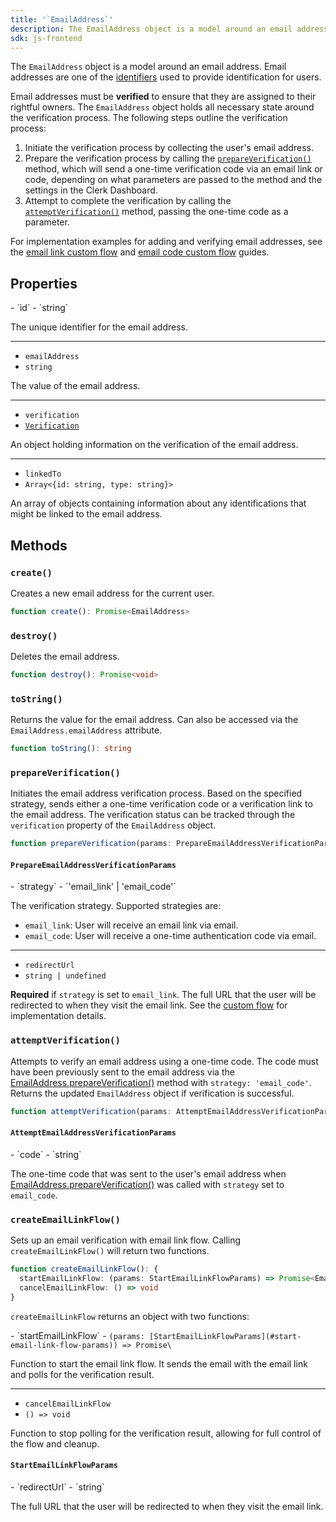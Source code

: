 ```yaml
---
title: '`EmailAddress`'
description: The EmailAddress object is a model around an email address.
sdk: js-frontend
---
```


The `EmailAddress` object is a model around an email address. Email addresses are one of the [identifiers](/docs/guides/configure/auth-strategies/sign-up-sign-in-options#identifiers) used to provide identification for users.

Email addresses must be **verified** to ensure that they are assigned to their rightful owners. The `EmailAddress` object holds all necessary state around the verification process. The following steps outline the verification process:

1. Initiate the verification process by collecting the user's email address.
1. Prepare the verification process by calling the [`prepareVerification()`](#prepare-verification) method, which will send a one-time verification code via an email link or code, depending on what parameters are passed to the method and the settings in the Clerk Dashboard.
1. Attempt to complete the verification by calling the [`attemptVerification()`](#attempt-verification) method, passing the one-time code as a parameter.

For implementation examples for adding and verifying email addresses, see the [email link custom flow](/docs/guides/development/custom-flows/authentication/email-links) and [email code custom flow](/docs/guides/development/custom-flows/account-updates/add-email) guides.

## Properties

<Properties>
  - `id`
  - `string`

  The unique identifier for the email address.

  ---

  - `emailAddress`
  - `string`

  The value of the email address.

  ---

  - `verification`
  - [`Verification`](/docs/references/javascript/types/verification)

  An object holding information on the verification of the email address.

  ---

  - `linkedTo`
  - `Array<{id: string, type: string}>`

  An array of objects containing information about any identifications that might be linked to the email address.
</Properties>

## Methods

### `create()`

Creates a new email address for the current user.

```typescript
function create(): Promise<EmailAddress>
```

### `destroy()`

Deletes the email address.

```typescript
function destroy(): Promise<void>
```

### `toString()`

Returns the value for the email address. Can also be accessed via the `EmailAddress.emailAddress` attribute.

```typescript
function toString(): string
```

### `prepareVerification()`

Initiates the email address verification process. Based on the specified strategy, sends either a one-time verification code or a verification link to the email address. The verification status can be tracked through the `verification` property of the `EmailAddress` object.

```typescript
function prepareVerification(params: PrepareEmailAddressVerificationParams): Promise<EmailAddress>
```

#### `PrepareEmailAddressVerificationParams`

<Properties>
  - `strategy`
  - `'email_link' | 'email_code'`

  The verification strategy. Supported strategies are:

  - `email_link`: User will receive an email link via email.
  - `email_code`: User will receive a one-time authentication code via email.

  ---

  - `redirectUrl`
  - `string | undefined`

  **Required** if `strategy` is set to `email_link`. The full URL that the user will be redirected to when they visit the email link. See the [custom flow](/docs/guides/development/custom-flows/authentication/email-links) for implementation details.
</Properties>

### `attemptVerification()`

Attempts to verify an email address using a one-time code. The code must have been previously sent to the email address via the [EmailAddress.prepareVerification()](#prepare-verification) method with `strategy: 'email_code'`. Returns the updated `EmailAddress` object if verification is successful.

```typescript
function attemptVerification(params: AttemptEmailAddressVerificationParams): Promise<EmailAddress>
```

#### `AttemptEmailAddressVerificationParams`

<Properties>
  - `code`
  - `string`

  The one-time code that was sent to the user's email address when [EmailAddress.prepareVerification()](#prepare-verification) was called with `strategy` set to `email_code`.
</Properties>

### `createEmailLinkFlow()`

Sets up an email verification with email link flow. Calling `createEmailLinkFlow()` will return two functions.

```typescript
function createEmailLinkFlow(): {
  startEmailLinkFlow: (params: StartEmailLinkFlowParams) => Promise<EmailAddress>
  cancelEmailLinkFlow: () => void
}
```

`createEmailLinkFlow` returns an object with two functions:

<Properties>
  - `startEmailLinkFlow`
  - <code>(params: [StartEmailLinkFlowParams](#start-email-link-flow-params)) => Promise\<EmailAddress></code>

  Function to start the email link flow. It sends the email with the email link and polls for the verification result.

  ---

  - `cancelEmailLinkFlow`
  - `() => void`

  Function to stop polling for the verification result, allowing for full control of the flow and cleanup.
</Properties>

#### `StartEmailLinkFlowParams`

<Properties>
  - `redirectUrl`
  - `string`

  The full URL that the user will be redirected to when they visit the email link.
</Properties>
